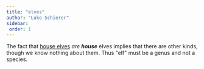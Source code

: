 ```yaml
---
title: "elves"
author: "Luke Schierer"
sidebar:
 order: 1
---
```


The fact that [house elves] *are* _**house**_ elves implies that there are
other kinds, though we know nothing about them.  Thus "elf" must be a genus and not a species.

[house elves]: <house_elf>
